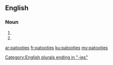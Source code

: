 ==English==

===Noun===
{{head|en|plural}}

# {{plural of|patootie|lang=en|nocat=1}}
# {{plural of|patooty|lang=en|nocat=1}}

[[Category:English plurals ending in "-ies"]]

[[ar:patooties]]
[[fr:patooties]]
[[ku:patooties]]
[[my:patooties]]